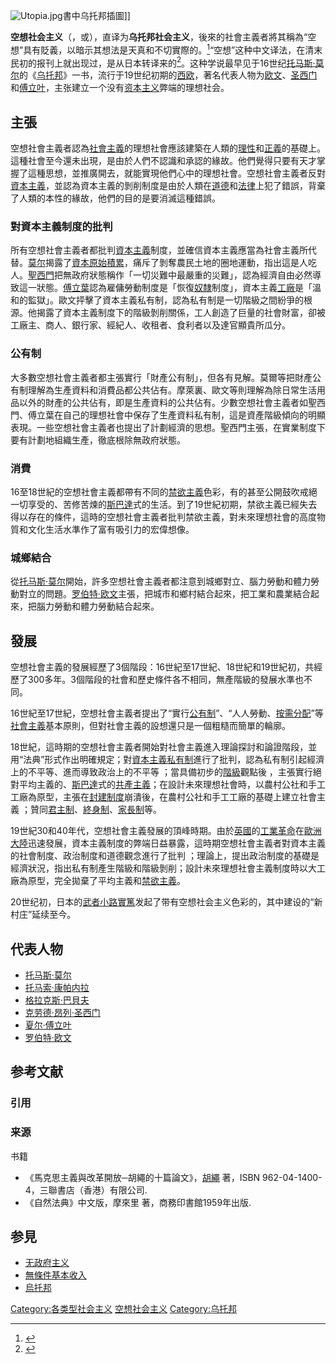 {{noteTA
|1=zh-tw:湯瑪斯·摩爾; zh-cn:托马斯·莫尔; zh-hk:湯馬士·摩亞;
|2=zh-tw:摩爾; zh-cn:莫尔; zh-hk:摩亞;
}}
[[File:Utopia.jpg|thumb]]書中乌托邦插圖]]
{{Socialism sidebar}}

'''空想社会主义'''（{{lang-en|utopian socialism}}，{{lang-de|utopischer Sozialismus}}或{{Lang|de|Frühsozialismus}}），直译为'''乌托邦社会主义'''，後來的社會主義者將其稱為“空想”具有貶義，以暗示其想法是天真和不切實際的。<ref>{{cite book | last = Newman | first = Michael | title = ''Socialism: A Very Short Introduction'' | url =https://books.google.com/books?id=OnoRDAAAQBAJ&pg=PA7 | date = 2005-07-28 | publisher = Oxford University Press| isbn = 0-19-280431-6 | page = 7}}</ref>“空想”这种中文译法，在清末民初的报刊上就出现过，是从日本转译来的<ref>{{Cite web |url=http://www.cctb.net/llyj/llgc/basictheory/201305/t20130502_38263.htm |title=于艳艳.恩格斯著作在中国早期传播的历史考察.《当代世界与社会主义》2012年第6期 |access-date=2013-07-08 |archive-url=https://web.archive.org/web/20140311181536/http://www.cctb.net/llyj/llgc/basictheory/201305/t20130502_38263.htm |archive-date=2014-03-11 |dead-url=yes }}</ref>。这种学说最早见于16世纪[[托马斯·莫尔|托马斯·莫尔]]的《[[乌托邦|乌托邦]]》一书，流行于19世纪初期的[[西欧|西欧]]，著名代表人物为[[罗伯特·欧文|欧文]]、[[克勞德·昂列·聖西門|圣西门]]和[[夏尔·傅立叶|傅立叶]]，主张建立一个没有[[资本主义|资本主义]]弊端的理想社会。

==主張==
空想社會主義者認為[[社會主義|社會主義]]的理想社會應該建築在人類的[[理性|理性]]和[[正義|正義]]的基礎上。這種社會至今還未出現，是由於人們不認識和承認的緣故。他們覺得只要有天才掌握了這種思想，並推廣開去，就能實現他們心中的理想社會。空想社會主義者反對[[資本主義|資本主義]]，並認為資本主義的剝削制度是由於人類在[[道德|道德]]和[[法律|法律]]上犯了錯誤，背棄了人類的本性的緣故，他們的目的是要消滅這種錯誤。

===對資本主義制度的批判===
所有空想社會主義者都批判[[資本主義|資本主義]]制度，並確信資本主義應當為社會主義所代替。[[托马斯·莫尔|莫尔]]揭露了[[资本原始积累|資本原始積累]]，痛斥了剝奪農民土地的圈地運動，指出這是人吃人。[[克勞德·昂列·聖西門|聖西門]]把無政府狀態稱作「一切災難中最嚴重的災難」，認為經濟自由必然導致這一狀態。[[夏尔·傅立叶|傅立葉]]認為雇傭勞動制度是「恢復[[奴隸|奴隸]]制度」，資本主義[[工廠|工廠]]是「溫和的監獄」。歐文抨擊了資本主義私有制，認為私有制是一切階級之間紛爭的根源。他揭露了資本主義制度下的階級剝削關係，工人創造了巨量的社會財富，卻被工廠主、商人、銀行家、經紀人、收租者、食利者以及達官顯貴所瓜分。

===公有制===
大多數空想社會主義者都主張實行「財產公有制」，但各有見解。莫爾等把財產公有制理解為生產資料和消費品都公共佔有。摩萊裏、歐文等則理解為除日常生活用品以外的財產的公共佔有，即是生產資料的公共佔有。少數空想社會主義者如聖西門、傅立葉在自己的理想社會中保存了生產資料私有制，這是資產階級傾向的明顯表現。一些空想社會主義者也提出了計劃經濟的思想。聖西門主張，在實業制度下要有計劃地組織生產，徹底根除無政府狀態。

===消費===
16至18世紀的空想社會主義都帶有不同的[[禁慾主義|禁欲主義]]色彩，有的甚至公開鼓吹戒絕一切享受的、苦修苦煉的[[斯巴達|斯巴達]]式的生活。到了19世紀初期，禁欲主義已經失去得以存在的條件，這時的空想社會主義者批判禁欲主義，對未來理想社會的高度物質和文化生活水準作了富有吸引力的宏偉想像。

===城鄉結合===
從[[托马斯·莫尔|托马斯·莫尔]]開始，許多空想社會主義者都注意到城鄉對立、腦力勞動和體力勞動對立的問題。[[罗伯特·欧文|罗伯特·欧文]]主張，把城市和鄉村結合起來，把工業和農業結合起來，把腦力勞動和體力勞動結合起來。

==發展==
空想社會主義的發展經歷了3個階段：16世紀至17世紀、18世紀和19世紀初，共經歷了300多年。3個階段的社會和歷史條件各不相同，無產階級的發展水準也不同。

16世紀至17世紀，空想社會主義者提出了“實行[[公有制|公有制]]”、“人人勞動、[[按需分配|按需分配]]”等[[社會主義|社會主義]]基本原則，但對社會主義的設想還只是一個粗糙而簡單的輪廓。

18世紀，這時期的空想社會主義者開始對社會主義進入理論探討和論證階段，並用“法典”形式作出明確規定；對[[資本主義|資本主義]][[私有制|私有制]]進行了批判，認為私有制引起經濟上的不平等、進而導致政治上的不平等 ；當具備初步的[[階級|階級]]觀點後 ，主張實行絕對平均主義的、[[斯巴達|斯巴達]]式的[[共產主義|共產主義]]；在設計未來理想社會時，以農村公社和手工工廠為原型，主張在[[封建制度|封建制度]]崩潰後，在農村公社和手工工廠的基礎上建立社會主義 ；贊同[[君主制|君主制]]、[[世襲制|終身制]]、[[父權|家長制]]等。

19世紀30和40年代，空想社會主義發展的頂峰時期。由於[[英國|英國]]的[[工業革命|工業革命]]在[[歐洲大陸|歐洲大陸]]迅速發展，資本主義制度的弊端日益暴露，這時期空想社會主義者對資本主義的社會制度、政治制度和道德觀念進行了批判 ；理論上，提出政治制度的基礎是經濟狀況，指出私有制產生階級和階級剝削；設計未來理想社會主義制度時以大工廠為原型，完全拋棄了平均主義和[[禁欲主義|禁欲主義]]。

20世纪初，日本的[[武者小路實篤|武者小路實篤]]发起了带有空想社会主义色彩的{{lj|新村庄运动|新しき村}}，其中建设的“新村庄”延续至今。

==代表人物==
*[[托马斯·莫尔|托马斯·莫尔]]
*[[托马索·康帕内拉|托马索·康帕内拉]]
*[[格拉克斯·巴貝夫|格拉克斯·巴貝夫]]
*[[克劳德·昂列·圣西门|克劳德·昂列·圣西门]]
*[[夏尔·傅立叶|夏尔·傅立叶]]
*[[罗伯特·欧文|罗伯特·欧文]]

== 参考文献 ==
=== 引用 ===
{{Reflist}}

=== 来源 ===
{{refbegin}}
; 书籍
* 《馬克思主義與改革開放─胡繩的十篇論文》，[[胡繩|胡繩]] 著，ISBN 962-04-1400-4，三聯書店（香港）有限公司.
* 《自然法典》中文版，摩來里 著，商務印書館1959年出版.
{{refend}}

==参見==
*[[无政府主义|无政府主义]]
*[[無條件基本收入|無條件基本收入]]
*[[烏托邦|烏托邦]]

{{Socialism}}
[[Category:各类型社会主义|Category:各类型社会主义]]
[[Category:空想社会主义|]]
[[Category:乌托邦|Category:乌托邦]]